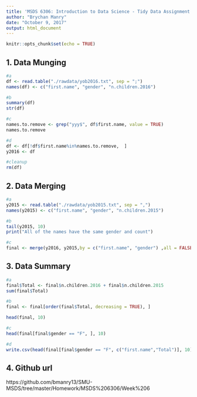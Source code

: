 ```yaml
---
title: 'MSDS 6306: Introduction to Data Science - Tidy Data Assignment 05'
author: "Brychan Manry"
date: "October 9, 2017"
output: html_document
---
```


```r
knitr::opts_chunk$set(echo = TRUE)
```

## 1. Data Munging

```r
#a
df <- read.table("./rawdata/yob2016.txt", sep = ";")
names(df) <- c("first.name", "gender", "n.children.2016")

#b
summary(df)
str(df)

#c
names.to.remove <- grep("yyy$", df$first.name, value = TRUE)
names.to.remove

#d
df <- df[!df$first.name%in%names.to.remove,  ]
y2016 <- df

#cleanup 
rm(df)
```

## 2. Data Merging

```r
#a
y2015 <- read.table("./rawdata/yob2015.txt", sep = ",")
names(y2015) <- c("first.name", "gender", "n.children.2015")

#b
tail(y2015, 10)
print("All of the names have the same gender and count")

#c
final <- merge(y2016, y2015,by = c("first.name", "gender") ,all = FALSE)
```


## 3. Data Summary
```r
#a
final$Total <- final$n.children.2016 + final$n.children.2015
sum(final$Total)

#b
final <- final[order(final$Total, decreasing = TRUE), ]

head(final, 10)

#c
head(final[final$gender == "F", ], 10)

#d
write.csv(head(final[final$gender == "F", c("first.name","Total")], 10),  "top10_girls_names_2015-16.csv", row.names = FALSE)
```


## 4. Github url
https://github.com/bmanry13/SMU-MSDS/tree/master/Homework/MSDS%206306/Week%206









